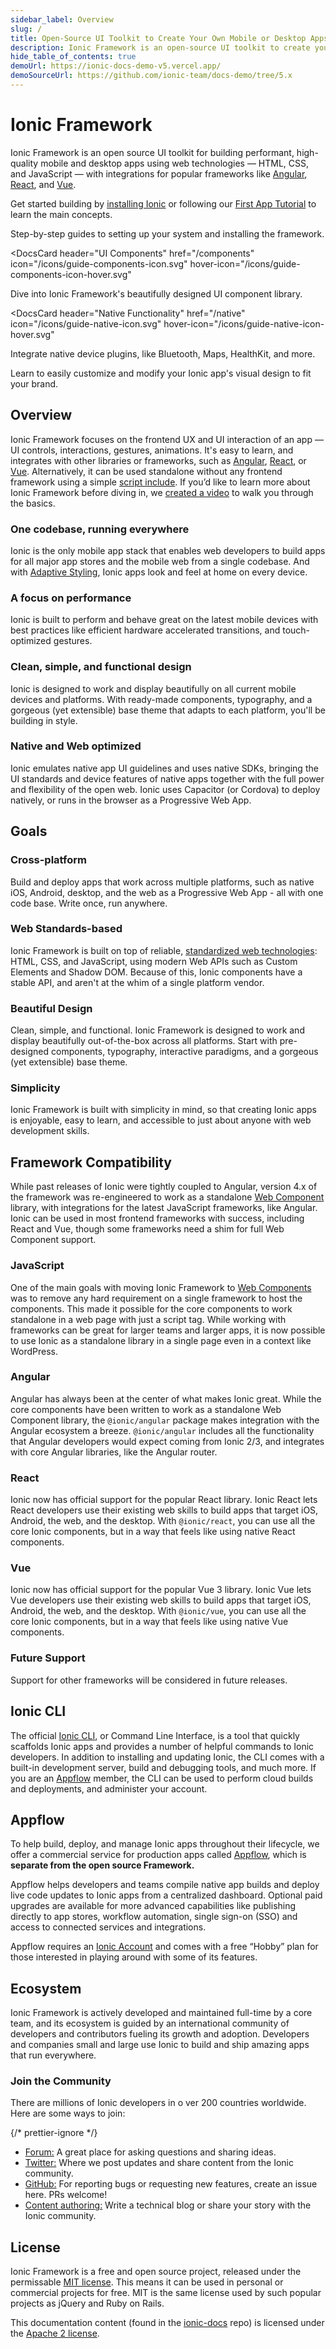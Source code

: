 ```yaml
---
sidebar_label: Overview
slug: /
title: Open-Source UI Toolkit to Create Your Own Mobile or Desktop Apps
description: Ionic Framework is an open-source UI toolkit to create your own mobile and desktop apps using web technologies with integrations for popular frameworks.
hide_table_of_contents: true
demoUrl: https://ionic-docs-demo-v5.vercel.app/
demoSourceUrl: https://github.com/ionic-team/docs-demo/tree/5.x
---
```



# Ionic Framework

Ionic Framework is an open source UI toolkit for building performant, high-quality mobile and desktop apps using web technologies — HTML, CSS, and JavaScript — with integrations for popular frameworks like [Angular](angular/overview.mdx), [React](react.mdx), and [Vue](vue/overview.mdx).

Get started building by [installing Ionic](intro/cli.mdx) or following our [First App Tutorial](intro/next.mdx#build-your-first-app) to learn the main concepts.

<intro-end />

<DocsCards>
  <DocsCard header="Installation Guide" href="/intro/cli" icon="/icons/guide-installation-icon.svg" hover-icon="/icons/guide-installation-icon-hover.svg">
    <p>Step-by-step guides to setting up your system and installing the framework.</p>
  </DocsCard>

<DocsCard
  header="UI Components"
  href="/components"
  icon="/icons/guide-components-icon.svg"
  hover-icon="/icons/guide-components-icon-hover.svg"
>
  <p>Dive into Ionic Framework's beautifully designed UI component library.</p>
</DocsCard>

<DocsCard
  header="Native Functionality"
  href="/native"
  icon="/icons/guide-native-icon.svg"
  hover-icon="/icons/guide-native-icon-hover.svg"
>
  <p>Integrate native device plugins, like Bluetooth, Maps, HealthKit, and more.</p>
</DocsCard>

  <DocsCard header="Theming" href="/theming/basics" icon="/icons/guide-theming-icon.svg" hover-icon="/icons/guide-theming-icon-hover.svg">
    <p>Learn to easily customize and modify your Ionic app's visual design to fit your brand.</p>
  </DocsCard>
</DocsCards>

## Overview

Ionic Framework focuses on the frontend UX and UI interaction of an app — UI controls, interactions, gestures, animations. It's easy to learn, and integrates with other libraries or frameworks, such as [Angular](angular/overview.mdx), [React](react.mdx), or [Vue](vue/overview.mdx). Alternatively, it can be used standalone without any frontend framework using a simple [script include](intro/cdn.mdx). If you’d like to learn more about Ionic Framework before diving in, we <a href="https://youtu.be/p3AN3igqiRc" target="_blank">created a video</a> to walk you through the basics.

### One codebase, running everywhere

Ionic is the only mobile app stack that enables web developers to build apps for all major app stores and the mobile web from a single codebase. And with [Adaptive Styling](theming/platform-styles.mdx), Ionic apps look and feel at home on every device.

### A focus on performance

Ionic is built to perform and behave great on the latest mobile devices with best practices like efficient hardware accelerated transitions, and touch-optimized gestures.

### Clean, simple, and functional design

Ionic is designed to work and display beautifully on all current mobile devices and platforms. With ready-made components, typography, and a gorgeous (yet extensible) base theme that adapts to each platform, you'll be building in style.

### Native and Web optimized

Ionic emulates native app UI guidelines and uses native SDKs, bringing the UI standards and device features of native apps together with the full power and flexibility of the open web. Ionic uses Capacitor (or Cordova) to deploy natively, or runs in the browser as a Progressive Web App.

## Goals

### Cross-platform

Build and deploy apps that work across multiple platforms, such as native iOS, Android, desktop, and the web as a Progressive Web App - all with one code base. Write once, run anywhere.

### Web Standards-based

Ionic Framework is built on top of reliable, [standardized web technologies](reference/glossary#web-standards): HTML, CSS, and JavaScript, using modern Web APIs such as Custom Elements and Shadow DOM. Because of this, Ionic components have a stable API, and aren't at the whim of a single platform vendor.

### Beautiful Design

Clean, simple, and functional. Ionic Framework is designed to work and display beautifully out-of-the-box across all platforms.
Start with pre-designed components, typography, interactive paradigms, and a gorgeous (yet extensible) base theme.

### Simplicity

Ionic Framework is built with simplicity in mind, so that creating Ionic apps is enjoyable, easy to learn, and accessible to just about anyone with web development skills.

## Framework Compatibility

While past releases of Ionic were tightly coupled to Angular, version 4.x of the framework was re-engineered to work as a standalone <a href="https://developer.mozilla.org/en-US/docs/Web/Web_Components" target="_blank">Web Component</a> library, with integrations for the latest JavaScript frameworks, like Angular. Ionic can be used in most frontend frameworks with success, including React and Vue, though some frameworks need a shim for full Web Component support.

### JavaScript

One of the main goals with moving Ionic Framework to <a href="https://developer.mozilla.org/en-US/docs/Web/Web_Components" target="_blank">Web Components</a> was to remove any hard requirement on a single framework to host the components. This made it possible for the core components to work standalone in a web page with just a script tag. While working with frameworks can be great for larger teams and larger apps, it is now possible to use Ionic as a standalone library in a single page even in a context like WordPress.

### Angular

Angular has always been at the center of what makes Ionic great. While the core components have been written to work as a standalone Web Component library, the `@ionic/angular` package makes integration with the Angular ecosystem a breeze. `@ionic/angular` includes all the functionality that Angular developers would expect coming from Ionic 2/3, and integrates with core Angular libraries, like the Angular router.

### React

Ionic now has official support for the popular React library. Ionic React lets React developers use their existing web skills to build apps that target iOS, Android, the web, and the desktop. With `@ionic/react`, you can use all the core Ionic components, but in a way that feels like using native React components.

### Vue

Ionic now has official support for the popular Vue 3 library. Ionic Vue lets Vue developers use their existing web skills to build apps that target iOS, Android, the web, and the desktop. With `@ionic/vue`, you can use all the core Ionic components, but in a way that feels like using native Vue components.

### Future Support

Support for other frameworks will be considered in future releases.

## Ionic CLI

The official [Ionic CLI](cli), or Command Line Interface, is a tool that quickly scaffolds Ionic apps and provides a number of helpful commands to Ionic developers. In addition to installing and updating Ionic, the CLI comes with a built-in development server, build and debugging tools, and much more. If you are an [Appflow](#ionic-appflow) member, the CLI can be used to perform cloud builds and deployments, and administer your account.

## Appflow

To help build, deploy, and manage Ionic apps throughout their lifecycle, we offer a commercial service for production apps called <a href="https://ionic.io/appflow" target="_blank">Appflow</a>, which is <strong>separate from the open source Framework.</strong>

Appflow helps developers and teams compile native app builds and deploy live code updates to Ionic apps from a centralized dashboard. Optional paid upgrades are available for more advanced capabilities like publishing directly to app stores, workflow automation, single sign-on (SSO) and access to connected services and integrations.

Appflow requires an <a href="https://dashboard.ionicframework.com/signup" target="_blank">Ionic Account</a> and comes with a free “Hobby” plan for those interested in playing around with some of its features.

## Ecosystem

Ionic Framework is actively developed and maintained full-time by a core team, and its ecosystem is guided by an international community of developers and contributors fueling its growth and adoption. Developers and companies small and large use Ionic to build and ship amazing apps that run everywhere.

### Join the Community

There are millions of Ionic developers in o ver 200 countries worldwide. Here are some ways to join:

{/* prettier-ignore */}
- <a href="https://forum.ionicframework.com/" target="_blank">Forum:</a> A great place for asking questions and sharing ideas.
- <a href="https://twitter.com/ionicframework" target="_blank">Twitter:</a> Where we post updates and share content from the Ionic community.
- <a href="https://github.com/ionic-team/ionic" target="_blank">GitHub:</a> For reporting bugs or requesting new features, create an issue here. PRs welcome!
- <a href="https://ionicframework.com/contributors" target="_blank">Content authoring:</a> Write a technical blog or share your story with the Ionic community.

## License

Ionic Framework is a free and open source project, released under the permissable <a href="https://opensource.org/licenses/MIT" target="_blank">MIT license</a>. This means it can be used in personal or commercial projects for free. MIT is the same license used by such popular projects as jQuery and Ruby on Rails.

This documentation content (found in the <a href="https://github.com/ionic-team/ionic-docs" target="_blank">ionic-docs</a> repo) is licensed under the <a href="https://www.apache.org/licenses/LICENSE-2.0" target="_blank">Apache 2 license</a>.
